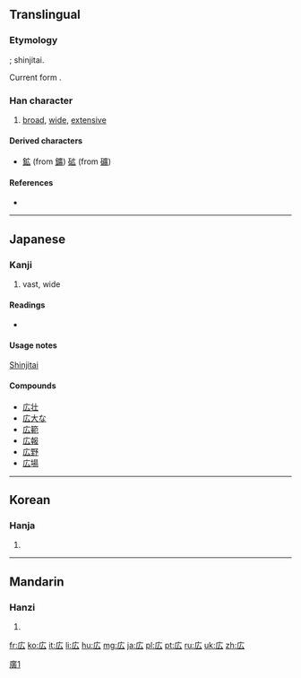 {{also|廣|广}}
==Translingual==
{{ja-forms|広|[[广]]|[[廣]]}}
===Etymology===
{{Han simp|廣|f=黃|t=厶}}; shinjitai.

Current form {{Han compound|广|厶}}.

===Han character===
{{Han char|rn=53|rad=广|as=02|sn=5|four=|canj=戈戈 (II), X戈戈 (XII)|ids=⿸[[广]][[厶]]}}

# [[broad]], [[wide]], [[extensive]]

====Derived characters====
* [[鉱]] (from [[鑛]]) [[砿]] (from [[礦]])

====References====
* {{Han ref|kx=0343.081|dkj=09224|dj=0652.180|hdz=20873.021|uh=5E83|ud=24195}}

----

==Japanese==

===Kanji===
{{ja-kanji|grade=2|rs=广02}}

# vast, wide

====Readings====
* {{ja-readings|on=[[こう]] (kō)|kun=[[ひろい]] (hiroi), [[ひろめる]] (hiromeru), [[ひろげる]] (hirogeru)}}

====Usage notes====
[[shinjitai|Shinjitai]]

====Compounds====
* [[広壮]]
* [[広大な]]
* [[広範]]
* [[広報]]
* [[広野]]
* [[広場]]
----

==Korean==

===Hanja===
{{ko-hanja|hangeul=광|eumhun=넓을|rv=gwang|mr=kwang}}

# {{defn|lang=ko|sort=广02}}

----

==Mandarin==

===Hanzi===
{{cmn-hanzi|pin=[[guǎng]] ([[guang3]])|wg=kuang<sup>3</sup>}}

# {{defn|lang=cmn|sort=广02}}

[[Category:CJKV characters simplified differently in Japan and China|廣1]]

[[fr:広]]
[[ko:広]]
[[it:広]]
[[li:広]]
[[hu:広]]
[[mg:広]]
[[ja:広]]
[[pl:広]]
[[pt:広]]
[[ru:広]]
[[uk:広]]
[[zh:広]]